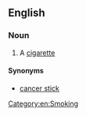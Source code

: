 ==English==
===Noun===
{{en-noun}}
# {{context|slang|lang=en}} A [[cigarette]]
====Synonyms====
* [[cancer stick]]
[[Category:en:Smoking]]